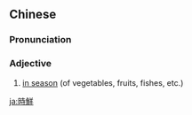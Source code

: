 ==Chinese==
{{zh-forms|s=时鲜}}

===Pronunciation===
{{zh-pron
|m=shíxiān
|c=si4 sin1
|mn=qz,xm,zz:sî-sian
|cat=a
}}

===Adjective===
{{zh-adj}}

# [[in season]] (of vegetables, fruits, fishes, etc.)

[[ja:時鮮]]